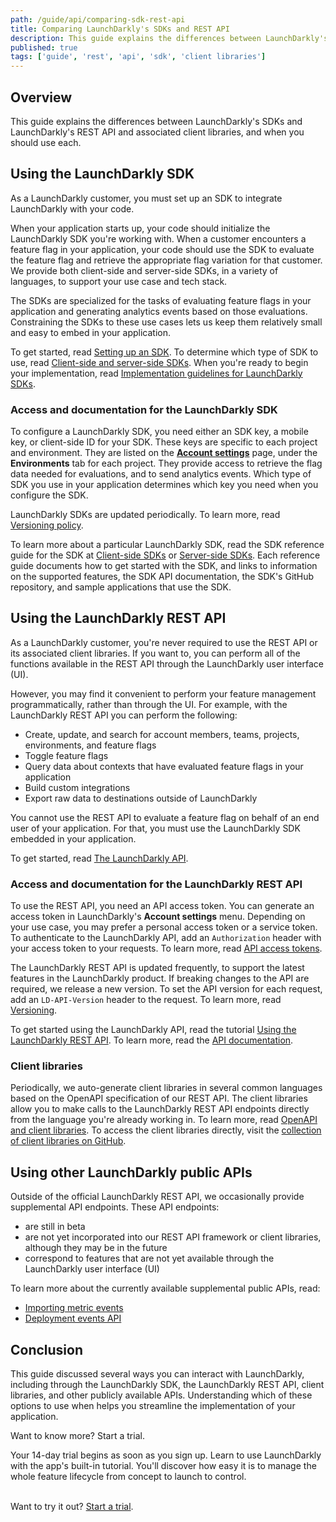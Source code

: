 ```yaml
---
path: /guide/api/comparing-sdk-rest-api
title: Comparing LaunchDarkly's SDKs and REST API
description: This guide explains the differences between LaunchDarkly's SDKs and LaunchDarkly's REST API and associated client libraries, and when you should use each.
published: true
tags: ['guide', 'rest', 'api', 'sdk', 'client libraries']
---
```


## Overview

This guide explains the differences between LaunchDarkly's SDKs and LaunchDarkly's REST API and associated client libraries, and when you should use each.

## Using the LaunchDarkly SDK

As a LaunchDarkly customer, you must set up an SDK to integrate LaunchDarkly with your code.

When your application starts up, your code should initialize the LaunchDarkly SDK you're working with. When a customer encounters a feature flag in your application, your code should use the SDK to evaluate the feature flag and retrieve the appropriate flag variation for that customer. We provide both client-side and server-side SDKs, in a variety of languages, to support your use case and tech stack.

The SDKs are specialized for the tasks of evaluating feature flags in your application and generating analytics events based on those evaluations. Constraining the SDKs to these use cases lets us keep them relatively small and easy to embed in your application.

To get started, read [Setting up an SDK](/home/getting-started/setting-up). To determine which type of SDK to use, read [Client-side and server-side SDKs](/sdk/concepts/client-side-server-side). When you're ready to begin your implementation, read [Implementation guidelines for LaunchDarkly SDKs](/sdk/concepts/getting-started#implementation-guidelines-for-launchdarkly-sdks).

### Access and documentation for the LaunchDarkly SDK

To configure a LaunchDarkly SDK, you need either an SDK key, a mobile key, or client-side ID for your SDK. These keys are specific to each project and environment. They are listed on the [**Account settings**](https://app.launchdarkly.com/settings/projects) page, under the **Environments** tab for each project. They provide access to retrieve the flag data needed for evaluations, and to send analytics events. Which type of SDK you use in your application determines which key you need when you configure the SDK.

LaunchDarkly SDKs are updated periodically. To learn more, read [Versioning policy](/sdk/concepts/versioning).

To learn more about a particular LaunchDarkly SDK, read the SDK reference guide for the SDK at [Client-side SDKs](/sdk/client-side) or [Server-side SDKs](/sdk/server-side). Each reference guide documents how to get started with the SDK, and links to information on the supported features, the SDK API documentation, the SDK's GitHub repository, and sample applications that use the SDK.

## Using the LaunchDarkly REST API

As a LaunchDarkly customer, you're never required to use the REST API or its associated client libraries. If you want to, you can perform all of the functions available in the REST API through the LaunchDarkly user interface (UI).

However, you may find it convenient to perform your feature management programmatically, rather than through the UI. For example, with the LaunchDarkly REST API you can perform the following:

* Create, update, and search for account members, teams, projects, environments, and feature flags
* Toggle feature flags
* Query data about contexts that have evaluated feature flags in your application
* Build custom integrations
* Export raw data to destinations outside of LaunchDarkly

You cannot use the REST API to evaluate a feature flag on behalf of an end user of your application. For that, you must use the LaunchDarkly SDK embedded in your application.

To get started, read [The LaunchDarkly API](/home/connecting/api).

### Access and documentation for the LaunchDarkly REST API

To use the REST API, you need an API access token. You can generate an access token in LaunchDarkly's **Account settings** menu. Depending on your use case, you may prefer a personal access token or a service token. To authenticate to the LaunchDarkly API, add an `Authorization` header with your access token to your requests. To learn more, read [API access tokens](/home/account-security/api-access-tokens).

The LaunchDarkly REST API is updated frequently, to support the latest features in the LaunchDarkly product. If breaking changes to the API are required, we release a new version. To set the API version for each request, add an `LD-API-Version` header to the request. To learn more, read [Versioning](https://apidocs.launchdarkly.com/#section/Overview/Versioning).

To get started using the LaunchDarkly API, read the tutorial [Using the LaunchDarkly REST API](/guides/api/rest-api). To learn more, read the [API documentation](https://apidocs.launchdarkly.com/).

### Client libraries

Periodically, we auto-generate client libraries in several common languages based on the OpenAPI specification of our REST API. The client libraries allow you to make calls to the LaunchDarkly REST API endpoints directly from the language you're already working in. To learn more, read [OpenAPI and client libraries](https://apidocs.launchdarkly.com/#section/Overview/OpenAPI-(Swagger)-and-client-libraries). To access the client libraries directly, visit the [collection of client libraries on GitHub](https://github.com/search?q=topic%3Alaunchdarkly-api+org%3Alaunchdarkly&type=Repositories).

## Using other LaunchDarkly public APIs

Outside of the official LaunchDarkly REST API, we occasionally provide supplemental API endpoints. These API endpoints:

  * are still in beta
  * are not yet incorporated into our REST API framework or client libraries, although they may be in the future
  * correspond to features that are not yet available through the LaunchDarkly user interface (UI)

To learn more about the currently available supplemental public APIs, read:

* [Importing metric events](/home/creating-experiments/import-metric-events)
* [Deployment events API](/home/accelerate/get-started-accelerate/deployment-events-api)

## Conclusion

This guide discussed several ways you can interact with LaunchDarkly, including through the LaunchDarkly SDK, the LaunchDarkly REST API, client libraries, and other publicly available APIs. Understanding which of these options to use when helps you streamline the implementation of your application.

<Callout intent="primary" site="launchDarkly">
<CalloutTitle>Want to know more? Start a trial.</CalloutTitle>
<CalloutDescription>

Your 14-day trial begins as soon as you sign up. Learn to use LaunchDarkly with the app's built-in tutorial. You'll discover how easy it is to manage the whole feature lifecycle from concept to launch to control.<br/><br/>

Want to try it out? [Start a trial](https://launchdarkly.com/start-trial/).

</CalloutDescription>
</Callout>
